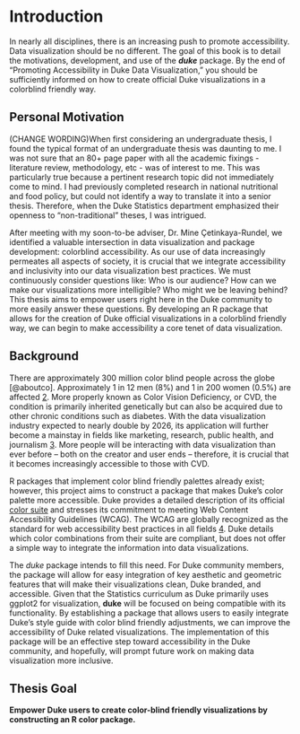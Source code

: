 # Introduction

In nearly all disciplines, there is an increasing push to promote accessibility.
Data visualization should be no different.
The goal of this book is to detail the motivations, development, and use of the ***duke*** package.
By the end of "Promoting Accessibility in Duke Data Visualization," you should be sufficiently informed on how to create official Duke visualizations in a colorblind friendly way.

## Personal Motivation


(CHANGE WORDING)When first considering an undergraduate thesis, I found the typical format of an undergraduate thesis was daunting to me.
I was not sure that an 80+ page paper with all the academic fixings - literature review, methodology, etc - was of interest to me.
This was particularly true because a pertinent research topic did not immediately come to mind.
I had previously completed research in national nutritional and food policy, but could not identify a way to translate it into a senior thesis.
Therefore, when the Duke Statistics department emphasized their openness to "non-traditional" theses, I was intrigued.

After meeting with my soon-to-be adviser, Dr. Mine Çetinkaya-Rundel, we identified a valuable intersection in data visualization and package development: colorblind accessibility.
As our use of data increasingly permeates all aspects of society, it is crucial that we integrate accessibility and inclusivity into our data visualization best practices.
We must continuously consider questions like: Who is our audience?
How can we make our visualizations more intelligible?
Who might we be leaving behind?
This thesis aims to empower users right here in the Duke community to more easily answer these questions.
By developing an R package that allows for the creation of Duke official visualizations in a colorblind friendly way, we can begin to make accessibility a core tenet of data visualization.

## Background


There are approximately 300 million color blind people across the globe [@aboutco].
Approximately 1 in 12 men (8%) and 1 in 200 women (0.5%) are affected [2](https://www.colourblindawareness.org/colour-blindness/).
More properly known as Color Vision Deficiency, or CVD, the condition is primarily inherited genetically but can also be acquired due to other chronic conditions such as diabetes.
With the data visualization industry expected to nearly double by 2026, its application will further become a mainstay in fields like marketing, research, public health, and journalism [3](https://uxdesign.cc/blooming-bar-charts-the-growth-of-the-data-).
More people will be interacting with data visualization than ever before -- both on the creator and user ends -- therefore, it is crucial that it becomes increasingly accessible to those with CVD.

R packages that implement color blind friendly palettes already exist; however, this project aims to construct a package that makes Duke's color palette more accessible.
Duke provides a detailed description of its official [color suite](https://brand.duke.edu/colors/) and stresses its commitment to meeting Web Content Accessibility Guidelines (WCAG).
The WCAG are globally recognized as the standard for web accessibility best practices in all fields [4](https://www.w3.org/WAI/standards-guidelines/wcag/).
Duke details which color combinations from their suite are compliant, but does not offer a simple way to integrate the information into data visualizations.

The *duke* package intends to fill this need.
For Duke community members, the package will allow for easy integration of key aesthetic and geometric features that will make their visualizations clean, Duke branded, and accessible.
Given that the Statistics curriculum as Duke primarily uses ggplot2 for visualization, **duke** will be focused on being compatible with its functionality.
By establishing a package that allows users to easily integrate Duke's style guide with color blind friendly adjustments, we can improve the accessibility of Duke related visualizations.
The implementation of this package will be an effective step toward accessibility in the Duke community, and hopefully, will prompt future work on making data visualization more inclusive.

## Thesis Goal

**Empower Duke users to create color-blind friendly visualizations by constructing an R color package.**

